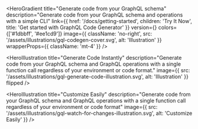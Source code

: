 
<HeroGradient
  title="Generate code from your GraphQL schema"
  description="Generate code from your GraphQL schema and operations with a simple CLI"
  link={{
    href: '/docs/getting-started',
    children: 'Try It Now',
    title: 'Get started with GraphQL Code Generator'
  }}
  version={<NPMBadge name="@graphql-codegen/cli" />}
  colors={['#1dbbff', '#ee1cd9']}
  image={{
    className: 'no-right',
    src: '/assets/illustrations/gql-codegen-cover.svg',
    alt: 'Illustration'
  }}
  wrapperProps={{
    className: 'mt-4'
  }}
/>

<LiveDemo />

<HeroIllustration
  title="Generate Code Instantly"
  description="Generate code from your GraphQL schema and GraphQL operations with a single function call regardless of your environment or code format."
  image={{
    src: '/assets/illustrations/gql-generate-code-illustration.svg',
    alt: 'Illustration'
  }}
  flipped
/>

<HeroIllustration
  title="Customize Easily"
  description="Generate code from your GraphQL schema and GraphQL operations with a single function call regardless of your environment or code format"
  image={{
    src: '/assets/illustrations/gql-watch-for-changes-illustration.svg',
    alt: 'Customize Easily'
  }}
/>
